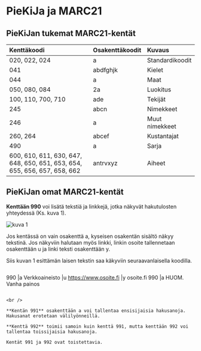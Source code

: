 # PieKiJa ja MARC21

## PieKiJan tukemat MARC21-kentät
| Kenttäkoodi | Osakenttäkoodit | Kuvaus |
| :- | :- | :--- |
| 020, 022, 024 | a | Standardikoodit |
| 041 | abdfghjk | Kielet |
| 044 | a | Maat |
| 050, 080, 084 | 2a | Luokitus |
| 100, 110, 700, 710 | ade | Tekijät |
| 245 | abcn | Nimekkeet |
| 246 | a | Muut nimekkeet |
| 260, 264 | abcef | Kustantajat |
| 490 | a | Sarja |
| 600, 610, 611, 630, 647, 648, 650, 651, 653, 654, 655, 656, 657, 658, 662 | antrvxyz | Aiheet |


## PieKiJan omat MARC21-kentät
**Kenttään 990** voi lisätä tekstiä ja linkkejä, jotka näkyvät hakutulosten yhteydessä (Ks. kuva 1).

![kuva 1](//localhost:3000/img/marc21-1.png)

Jos kentässä on vain osakenttä a, kyseisen osakentän sisältö näkyy tekstinä. Jos näkyviin halutaan myös linkki, linkin osoite tallennetaan osakenttään u ja linki teksti osakenttään y.

Siis kuvan 1 esittämän laisen tekstin saa käkyviin seuraavanlaisella koodilla.
>```marc21
990 |a Verkkoaineisto   |u https://www.osoite.fi   |y osoite.fi
990 |a HUOM. Vanha painos
```

<br />

**Kentän 991** osakenttään a voi tallentaa ensisijaisia hakusanoja. Hakusanat erotetaan välilyönneillä.

**Kenttä 992** toimii samoin kuin kenttä 991, mutta kenttään 992 voi tallentaa toissijaisia hakusanoja.

Kentät 991 ja 992 ovat toistettavia.